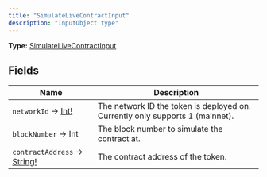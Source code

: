 ```yaml
---
title: "SimulateLiveContractInput"
description: "InputObject type"
---
```


**Type:** [SimulateLiveContractInput](/api-reference/types/simulatelivecontractinput)

## Fields

| Name | Description |
|------|-------------|
| `networkId` → [Int!](/api-reference/types/int) | The network ID the token is deployed on. Currently only supports 1 (mainnet). |
| `blockNumber` → Int | The block number to simulate the contract at. |
| `contractAddress` → [String!](/api-reference/types/string) | The contract address of the token. |

